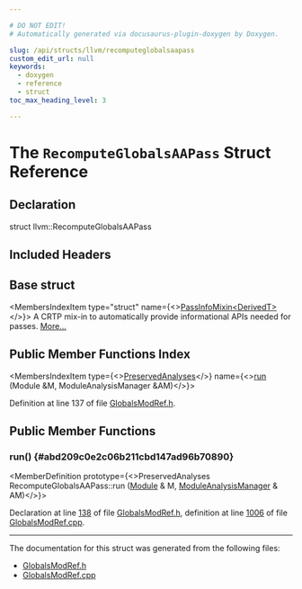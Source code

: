 ```yaml
---

# DO NOT EDIT!
# Automatically generated via docusaurus-plugin-doxygen by Doxygen.

slug: /api/structs/llvm/recomputeglobalsaapass
custom_edit_url: null
keywords:
  - doxygen
  - reference
  - struct
toc_max_heading_level: 3

---
```





# The `RecomputeGlobalsAAPass` Struct Reference

<DoxygenPage pluginConfig={pluginConfig}>



## Declaration

<CodeBlock>struct llvm::RecomputeGlobalsAAPass</CodeBlock>

## Included Headers

<IncludesList>
<IncludesListItem
  filePath="llvm/Analysis/GlobalsModRef.h"
  permalink="/docs/api/files/include/include/llvm/include/llvm/analysis/globalsmodref-h"
  isLocal="true" />
</IncludesList>

## Base struct

<MembersIndex>

<MembersIndexItem
  type="struct"
  name={<><a href="/docs/api/structs/llvm/passinfomixin">PassInfoMixin&lt;DerivedT&gt;</a></>}>
A CRTP mix-in to automatically provide informational APIs needed for passes. <a href="/docs/api/structs/llvm/passinfomixin/#details">More...</a>
</MembersIndexItem>

</MembersIndex>

## Public Member Functions Index

<MembersIndex>

<MembersIndexItem
  type={<><a href="/docs/api/classes/llvm/preservedanalyses">PreservedAnalyses</a></>}
  name={<><a href="#abd209c0e2c06b211cbd147ad96b70890">run</a> (Module &amp;M, ModuleAnalysisManager &amp;AM)</>}>
</MembersIndexItem>

</MembersIndex>


Definition at line 137 of file <a href="/docs/api/files/include/include/llvm/include/llvm/analysis/globalsmodref-h">GlobalsModRef.h</a>.

<SectionDefinition>

## Public Member Functions

### run() {#abd209c0e2c06b211cbd147ad96b70890}

<MemberDefinition
  prototype={<>PreservedAnalyses RecomputeGlobalsAAPass::run (<a href="/docs/api/classes/llvm/module">Module</a> &amp; M, <a href="/docs/api/namespaces/llvm/#af9c9208365fd9ce11392b4d79485e259">ModuleAnalysisManager</a> &amp; AM)</>}>

Declaration at line <a href="/docs/api/files/include/include/llvm/include/llvm/analysis/globalsmodref-h/#l00138">138</a> of file <a href="/docs/api/files/include/include/llvm/include/llvm/analysis/globalsmodref-h">GlobalsModRef.h</a>, definition at line <a href="/docs/api/files/lib/lib/analysis/globalsmodref-cpp/#l01006">1006</a> of file <a href="/docs/api/files/lib/lib/analysis/globalsmodref-cpp">GlobalsModRef.cpp</a>.
</MemberDefinition>

</SectionDefinition>

<hr/>

The documentation for this struct was generated from the following files:

<ul>
<li><a href="/docs/api/files/include/include/llvm/include/llvm/analysis/globalsmodref-h">GlobalsModRef.h</a></li>
<li><a href="/docs/api/files/lib/lib/analysis/globalsmodref-cpp">GlobalsModRef.cpp</a></li>
</ul>

</DoxygenPage>
